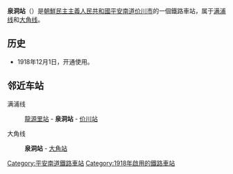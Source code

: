 {{unreferenced|time=2015-01-13T14:24:37+00:00}}
{{朝鮮半島車站資訊
|公司色 = blue
|文字色 = 
|站名 = 泉洞站
|圖片 = 
|pxl = 
|圖片說明 =
|前一站1 = [[龍源里站|龍源里]]
|前一站距離1 = 10.5
|後一站距離1 = 6.3
|後一站1 = [[价川站|价川]]
|所屬路線1 = [[满浦线|满浦线]]
|距離1 = 32.6
|起點站1 = [[顺川站|顺川]]
|前一站2 = 
|前一站距離2 = 
|後一站距離2 =
|後一站2 = [[大角站|大角]]
|所屬路線2 = [[大角线|大角线]]
|距離2 = 0.0
|起點站2 = 泉洞
|諺文 = 천동역
|朝鮮漢字 = 泉洞驛
|文觀部式 = 
|馬-賴式 = Chondong-yŏk
|副站名 = 
|車站編號 = 
|停站路線數 = 
|所屬公司 = [[朝鮮民主主義人民共和國鐵道省|朝鮮民主主義人民共和國鐵道省]]
|所在地 =[[平安南道|平安南道]][[价川市|价川市]]
|車站構造 = 地面车站
|月台配置 = 
|啟用年月日 =1918年12月1日
|廢站年月日 = 
|上下車人次 = 
|統計年度 = 
|轉車 = 
|備註 = 
|全寬備註 = 
}}

'''泉洞站'''（{{lang-ko|천동역}}）是[[朝鮮民主主義人民共和國|朝鮮民主主義人民共和國]][[平安南道|平安南道]][[价川市|价川市]]的一個鐵路車站，属于[[满浦线|满浦线]]和[[大角线|大角线]]。

==历史==
*1918年12月1日，开通使用。

==邻近车站==
满浦线
:[[龍源里站|龍源里站]] - '''泉洞站''' - [[价川站|价川站]]
大角线
:'''泉洞站''' - [[大角站|大角站]]

{{朝鲜铁路小作品}}

{{满浦线}}
{{大角线}}

[[Category:平安南道鐵路車站|Category:平安南道鐵路車站]]
[[Category:1918年啟用的鐵路車站|Category:1918年啟用的鐵路車站]]